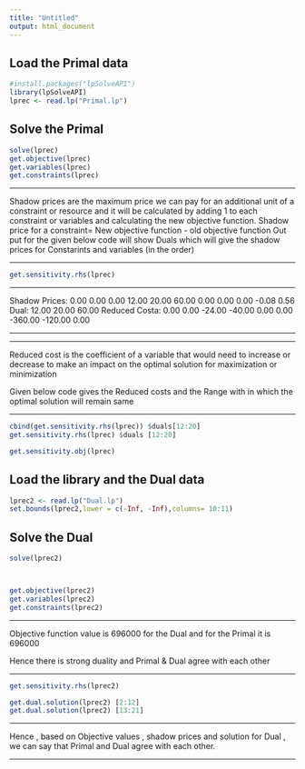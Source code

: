 ```yaml
---
title: "Untitled"
output: html_document
---
```


## Load the Primal data 
```r
#install.packages("lpSolveAPI")
library(lpSolveAPI)
lprec <- read.lp("Primal.lp")

```

## Solve the Primal
```r
solve(lprec)
get.objective(lprec)
get.variables(lprec)
get.constraints(lprec)
```
***
Shadow prices are the maximum price we can pay for an additional unit of a constraint or resource and it will be calculated by adding 1 to each constraint or variables and calculating the new objective function. Shadow price for a constraint= New objective function - old objective function
Out put for the given below code will show Duals which will give the shadow prices for Constarints and variables (in the order)

***
```r
get.sensitivity.rhs(lprec)
```
***

Shadow Prices: 0.00    0.00    0.00   12.00   20.00   60.00    0.00    0.00    0.00   -0.08    0.56 
Dual: 12.00   20.00   60.00
Reduced Costa: 0.00    0.00  -24.00 -40.00    0.00    0.00 -360.00 -120.00    0.00

***

***

Reduced cost is the coefficient of a variable that would need to increase or decrease to make an impact on the optimal solution for maximization or minimization

Given below code gives the Reduced costs and the Range with in which the optimal solution will remain same

***


```r
cbind(get.sensitivity.rhs(lprec)) $duals[12:20]
get.sensitivity.rhs(lprec) $duals [12:20]
```

```r
get.sensitivity.obj(lprec)
```


## Load the library and the Dual data 
```r
lprec2 <- read.lp("Dual.lp")
set.bounds(lprec2,lower = c(-Inf, -Inf),columns= 10:11)

```

## Solve the Dual
```r
solve(lprec2)



get.objective(lprec2)
get.variables(lprec2)
get.constraints(lprec2)
```
***
Objective function value is 696000 for the Dual and for the Primal it is 696000

Hence there is strong duality and Primal & Dual agree with each other

***

```r
get.sensitivity.rhs(lprec2)

```
```r
get.dual.solution(lprec2) [2:12]
get.dual.solution(lprec2) [13:21]

```

***

Hence , based on Objective values , shadow prices and solution for Dual , we can say that Primal and Dual agree with each other.

***

